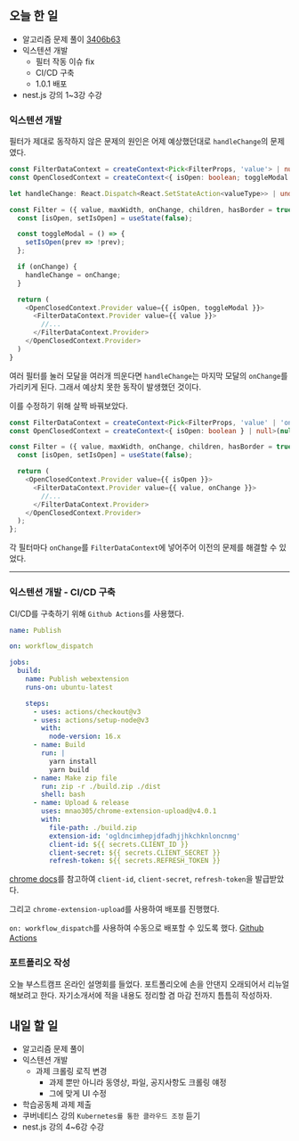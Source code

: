 ## 오늘 한 일

- 알고리즘 문제 풀이 [3406b63](https://github.com/kangju2000/Algorithm/commit/3406b63451b91300ced1e2f66eb860a728e62008)
- 익스텐션 개발
  - 필터 작동 이슈 fix
  - CI/CD 구축
  - 1.0.1 배포
- nest.js 강의 1~3강 수강

### 익스텐션 개발

필터가 제대로 동작하지 않은 문제의 원인은 어제 예상했던대로 `handleChange`의 문제였다.

```ts
const FilterDataContext = createContext<Pick<FilterProps, 'value'> | null>(null);
const OpenClosedContext = createContext<{ isOpen: boolean; toggleModal: () => void } | null>(null);

let handleChange: React.Dispatch<React.SetStateAction<valueType>> | undefined;

const Filter = ({ value, maxWidth, onChange, children, hasBorder = true }: FilterProps) => {
  const [isOpen, setIsOpen] = useState(false);

  const toggleModal = () => {
    setIsOpen(prev => !prev);
  };

  if (onChange) {
    handleChange = onChange;
  }

  return (
    <OpenClosedContext.Provider value={{ isOpen, toggleModal }}>
      <FilterDataContext.Provider value={{ value }}>
        //...
      </FilterDataContext.Provider>
    </OpenClosedContext.Provider>
  )
}
```

여러 필터를 눌러 모달을 여러개 띄운다면 `handleChange`는 마지막 모달의 `onChange`를 가리키게 된다. 그래서 예상치 못한 동작이 발생했던 것이다.

이를 수정하기 위해 살짝 바꿔보았다.

```ts
const FilterDataContext = createContext<Pick<FilterProps, 'value' | 'onChange'> | null>(null);
const OpenClosedContext = createContext<{ isOpen: boolean } | null>(null);

const Filter = ({ value, maxWidth, onChange, children, hasBorder = true }: FilterProps) => {
  const [isOpen, setIsOpen] = useState(false);

  return (
    <OpenClosedContext.Provider value={{ isOpen }}>
      <FilterDataContext.Provider value={{ value, onChange }}>
        //...
      </FilterDataContext.Provider>
    </OpenClosedContext.Provider>
  );
};
```

각 필터마다 `onChange`를 `FilterDataContext`에 넣어주어 이전의 문제를 해결할 수 있었다.

---

### 익스텐션 개발 - CI/CD 구축

CI/CD를 구축하기 위해 `Github Actions`를 사용했다.

```yml
name: Publish

on: workflow_dispatch

jobs:
  build:
    name: Publish webextension
    runs-on: ubuntu-latest

    steps:
      - uses: actions/checkout@v3
      - uses: actions/setup-node@v3
        with:
          node-version: 16.x
      - name: Build
        run: |
          yarn install
          yarn build
      - name: Make zip file
        run: zip -r ./build.zip ./dist
        shell: bash
      - name: Upload & release
        uses: mnao305/chrome-extension-upload@v4.0.1
        with:
          file-path: ./build.zip
          extension-id: 'ogldncimhepjdfadhjjhkchknloncnmg'
          client-id: ${{ secrets.CLIENT_ID }}
          client-secret: ${{ secrets.CLIENT_SECRET }}
          refresh-token: ${{ secrets.REFRESH_TOKEN }}
```

[chrome docs](https://developer.chrome.com/docs/webstore/using_webstore_api/)를 참고하여 `client-id`, `client-secret`, `refresh-token`을 발급받았다.

그리고 `chrome-extension-upload`를 사용하여 배포를 진행했다.

`on: workflow_dispatch`를 사용하여 수동으로 배포할 수 있도록 했다. [Github Actions](https://github.com/kangju2000/gachon-extension/actions/runs/4945393683)

### 포트폴리오 작성

오늘 부스트캠프 온라인 설명회를 들었다. 포트폴리오에 손을 안댄지 오래되어서 리뉴얼해보려고 한다. 자기소개서에 적을 내용도 정리할 겸 마감 전까지 틈틈히 작성하자.

## 내일 할 일

- 알고리즘 문제 풀이
- 익스텐션 개발
  - 과제 크롤링 로직 변경
    - 과제 뿐만 아니라 동영상, 파일, 공지사항도 크롤링 얘정
    - 그에 맞게 UI 수정
- 학습공동체 과제 제출
- 쿠버네티스 강의 `Kubernetes를 통한 클라우드 조정` 듣기
- nest.js 강의 4~6강 수강

